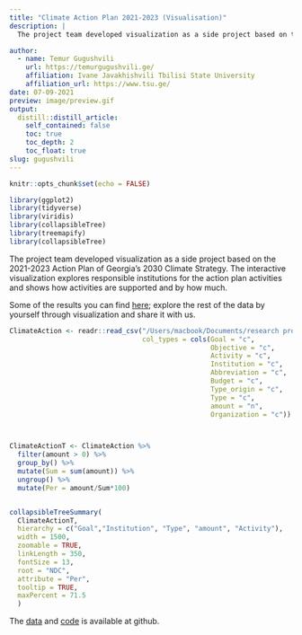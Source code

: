 ```yaml
---
title: "Climate Action Plan 2021-2023 (Visualisation)"
description: |
  The project team developed visualization as a side project based on the 2021-2023 Action Plan of Georgia’s 2030 Climate Strategy. The interactive visualization explores responsible institutions for the action plan activities and shows how activities are supported and by how much.

author:
  - name: Temur Gugushvili 
    url: https://temurgugushvili.ge/
    affiliation: Ivane Javakhishvili Tbilisi State University
    affiliation_url: https://www.tsu.ge/
date: 07-09-2021
preview: image/preview.gif
output:
  distill::distill_article:
    self_contained: false
    toc: true
    toc_depth: 2
    toc_float: true
slug: gugushvili
---
```



```r
knitr::opts_chunk$set(echo = FALSE)

library(ggplot2)
library(tidyverse)
library(viridis)
library(collapsibleTree)
library(treemapify)
library(collapsibleTree)

```

The project team developed visualization as a side project based on the 2021-2023 Action Plan of Georgia’s 2030 Climate Strategy. The interactive visualization explores responsible institutions for the action plan activities and shows how activities are supported and by how much. 

Some of the results you can find [here](https://ndctracker.netlify.app/posts/ndctracker/); explore the rest of the data by yourself through visualization and share it with us.

```r

                                                
ClimateAction <- readr::read_csv("/Users/macbook/Documents/research project/fol_2022/ndcTracker/RNDCTracker/Data/ClimateAction.csv",
                                 col_types = cols(Goal = "c",
                                                  Objective = "c",
                                                  Activity = "c",
                                                  Institution = "c",
                                                  Abbreviation = "c",
                                                  Budget = "c",
                                                  Type_origin = "c",
                                                  Type = "c",
                                                  amount = "n",
                                                  Organization = "c"))



ClimateActionT <- ClimateAction %>%
  filter(amount > 0) %>%
  group_by() %>%
  mutate(Sum = sum(amount)) %>%
  ungroup() %>%
  mutate(Per = amount/Sum*100) 


collapsibleTreeSummary(
  ClimateActionT,
  hierarchy = c("Goal","Institution", "Type", "amount", "Activity"),
  width = 1500,
  zoomable = TRUE,
  linkLength = 350,
  fontSize = 13,
  root = "NDC",
  attribute = "Per",
  tooltip = TRUE,
  maxPercent = 71.5
  )

```

The [data](https://github.com/Temurgugu/RNDCTracker/blob/main/Data/ClimateAction.csv) and [code](https://github.com/Temurgugu/RNDCTracker/blob/main/ndcTracker_cap_all.R) is available at github. 

